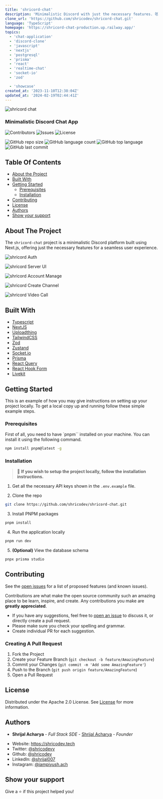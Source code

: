 ```yaml
---
title: 'shricord-chat'
description: 'Minimalistic Discord with just the necessary features. 😻😎'
clone_url: 'https://github.com/shricodev/shricord-chat.git'
language: 'TypeScript'
homepage: 'https://shricord-chat-production.up.railway.app/'
topics:
  - 'chat-application'
  - 'discord-clone'
  - 'javascript'
  - 'nextjs'
  - 'postgresql'
  - 'prisma'
  - 'react'
  - 'realtime-chat'
  - 'socket-io'
  - 'zod'

  - 'showcase'
created_at: '2023-11-10T12:38:04Z'
updated_at: '2024-02-19T02:44:41Z'
---
```


![shricord chat](https://raw.githubusercontent.com/shricodev/shricord-chat/main/public/images/shricord-chat-2000-1500.png)

### Minimalistic Discord Chat App

![Contributors](https://img.shields.io/github/contributors/shricodev/shricord-chat?color=dark-green)
![Issues](https://img.shields.io/github/issues/shricodev/shricord-chat)
![License](https://img.shields.io/github/license/shricodev/shricord-chat)

![GitHub repo size](https://img.shields.io/github/repo-size/shricodev/shricord-chat?style=plastic)
![GitHub language count](https://img.shields.io/github/languages/count/shricodev/shricord-chat?style=plastic)
![GitHub top language](https://img.shields.io/github/languages/top/shricodev/shricord-chat?style=plastic)
![GitHub last commit](https://img.shields.io/github/last-commit/shricodev/shricord-chat?color=red&style=plastic)

## Table Of Contents

- [About the Project](#about-the-project)
- [Built With](#built-with)
- [Getting Started](#getting-started)
  - [Prerequisites](#prerequisites)
  - [Installation](#installation)
- [Contributing](#contributing)
- [License](#license)
- [Authors](#authors)
- [Show your support](#show-your-support)

## About The Project

The `shricord-chat` project is a minimalistic Discord platform built using
Next.js, offering just the necessary features for a seamless user experience.

![shricord Auth](./public/images/readme-clerk-auth.png)

![shricord Server UI](./public/images/readme-server-ui.png)

![shricord Account Manage](./public/images/readme-clerk-account-manage.png)

![shricord Create Channel](./public/images/readme-create-channel.png)

![shricord Video Call](./public/images/readme-server-video-call.png)

## Built With

- [Typescript](https://www.typescriptlang.org/)
- [NextJS](https://nextjs.org)
- [Uploadthing](https://uploadthing.com)
- [TailwindCSS](https://tailwindcss.com/)
- [Zod](https://zod.dev/)
- [Zustand](https://github.com/pmndrs/zustand)
- [Socket.io](https://socket.io/)
- [Prisma](https://www.prisma.io/)
- [React Query](https://tanstack.com/query/latest)
- [React Hook Form](https://react-hook-form.com/)
- [Livekit](https://livekit.io/)

## Getting Started

This is an example of how you may give instructions on setting up your project
locally. To get a local copy up and running follow these simple example steps.

### Prerequisites

First of all, you need to have `pnpm`` installed on your machine. You can
install it using the following command.

```sh
npm install pnpm@latest -g
```

### Installation

> 🔴 **If you wish to setup the project locally, follow the installation
> instructions.**

1. Get all the necessary API keys shown in the `.env.example` file.

2. Clone the repo

```sh
git clone https://github.com/shricodev/shricord-chat.git
```

3. Install PNPM packages

```sh
pnpm install
```

4. Run the application locally

```sh
pnpm run dev
```

5. **(Optional)** View the database schema

```sh
pnpx prisma studio
```

## Contributing

See the [open issues](https://github.com/shricodev/shricord-chat/issues) for a
list of proposed features (and known issues).

Contributions are what make the open source community such an amazing place to
be learn, inspire, and create. Any contributions you make are **greatly
appreciated**.

- If you have any suggestions, feel free to
  [open an issue](https://github.com/shricodev/shricord-chat/issues/new) to
  discuss it, or directly create a pull request.
- Please make sure you check your spelling and grammar.
- Create individual PR for each suggestion.

### Creating A Pull Request

1. Fork the Project
2. Create your Feature Branch (`git checkout -b feature/AmazingFeature`)
3. Commit your Changes (`git commit -m 'Add some AmazingFeature'`)
4. Push to the Branch (`git push origin feature/AmazingFeature`)
5. Open a Pull Request

## License

Distributed under the Apache 2.0 License. See
[License](https://github.com/shricodev/shricord-chat/blob/main/LICENSE) for more
information.

## Authors

- **Shrijal Acharya** - _Full Stack SDE_ -
  [Shrijal Acharya](https://shricodev.tech) - _Founder_

* Website: https://shricodev.tech
* Twitter: [@shricodevv](https://twitter.com/shricodevv)
* Github: [@shricodev](https://github.com/shricodev)
* LinkedIn: [@shrijal007](https://linkedin.com/in/iamshrijal)
* Instagram: [@iampiyush.ach](https://www.instagram.com/iampiyush.ach/)

## Show your support

Give a ⭐️ if this project helped you!
